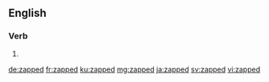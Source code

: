 ==English==

===Verb===
{{head|en|verb form}}

# {{en-past of|zap}}

[[de:zapped]]
[[fr:zapped]]
[[ku:zapped]]
[[mg:zapped]]
[[ja:zapped]]
[[sv:zapped]]
[[vi:zapped]]